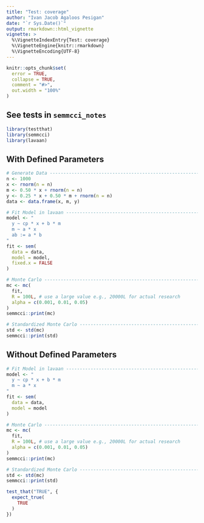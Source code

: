```yaml
---
title: "Test: coverage"
author: "Ivan Jacob Agaloos Pesigan"
date: "`r Sys.Date()`"
output: rmarkdown::html_vignette
vignette: >
  %\VignetteIndexEntry{Test: coverage}
  %\VignetteEngine{knitr::rmarkdown}
  %\VignetteEncoding{UTF-8}
---
```



```r
knitr::opts_chunk$set(
  error = TRUE,
  collapse = TRUE,
  comment = "#>",
  out.width = "100%"
)
```


## See tests in `semmcci_notes`


```r
library(testthat)
library(semmcci)
library(lavaan)
```


## With Defined Parameters


```r
# Generate Data ------------------------------------------------------------
n <- 1000
x <- rnorm(n = n)
m <- 0.50 * x + rnorm(n = n)
y <- 0.25 * x + 0.50 * m + rnorm(n = n)
data <- data.frame(x, m, y)

# Fit Model in lavaan ------------------------------------------------------
model <- "
  y ~ cp * x + b * m
  m ~ a * x
  ab := a * b
"
fit <- sem(
  data = data,
  model = model,
  fixed.x = FALSE
)

# Monte Carlo --------------------------------------------------------------
mc <- mc(
  fit,
  R = 100L, # use a large value e.g., 20000L for actual research
  alpha = c(0.001, 0.01, 0.05)
)
semmcci::print(mc)

# Standardized Monte Carlo -------------------------------------------------
std <- std(mc)
semmcci::print(std)
```


## Without Defined Parameters


```r
# Fit Model in lavaan ------------------------------------------------------
model <- "
  y ~ cp * x + b * m
  m ~ a * x
"
fit <- sem(
  data = data,
  model = model
)

# Monte Carlo --------------------------------------------------------------
mc <- mc(
  fit,
  R = 100L, # use a large value e.g., 20000L for actual research
  alpha = c(0.001, 0.01, 0.05)
)
semmcci::print(mc)

# Standardized Monte Carlo -------------------------------------------------
std <- std(mc)
semmcci::print(std)
```



```r
test_that("TRUE", {
  expect_true(
    TRUE
  )
})
```


